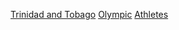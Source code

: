 [[Category:各國奧運田徑運動員|Trinidad and Tobago]]
[[Category:特立尼達和多巴哥田徑運動員|Olympic]]
[[Category:特立尼达和多巴哥夏季奥运运动员|Athletes]]